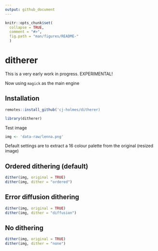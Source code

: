 ```yaml
---
output: github_document
---
```


<!-- README.md is generated from README.Rmd. Please edit that file -->

```r
knitr::opts_chunk$set(
  collapse = TRUE,
  comment = "#>",
  fig.path = "man/figures/README-"
  )
```

# ditherer

This is a very early work in progress. EXPERIMENTAL!

Now using `magick` as the main engine

## Installation
```r
remotes::install_github('cj-holmes/ditherer)
```

```r
library(ditherer)
```

Test image
```r
img <- 'data-raw/lenna.png'
```

Default settings are to extract a 16 colour palette from the original (resized image)

## Ordered dithering (default)
```r
dither(img, original = TRUE)
dither(img, dither = "ordered")
```

## Error diffusion dithering
```r
dither(img, original = TRUE)
dither(img, dither = "diffusion")
```

## No dithering
```r
dither(img, original = TRUE)
dither(img, dither = "none")
```


